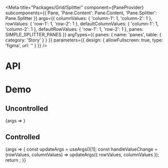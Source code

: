 
<Meta
  title="Packages/Grid/Splitter"
  component={PaneProvider}
  subcomponents={{ Pane, 'Pane.Content': Pane.Content, 'Pane.Splitter': Pane.Splitter }}
  args={{
    columnValues: {
      'column-1': 1,
      'column-2': 1
    },
    rowValues: {
      'row-1': 1,
      'row-2': 1
    },
    defaultColumnValues: {
      'column-1': 1,
      'column-2': 1
    },
    defaultRowValues: {
      'row-1': 1,
      'row-2': 1
    },
    panes: SIMPLE_SPLITTER_PANES
  }}
  argTypes={{
    panes: { name: 'panes', table: { category: 'Story' } }
  }}
  parameters={{
    design: {
      allowFullscreen: true,
      type: 'figma',
      url: ''
    }
  }}
/>

# API

<ArgsTable />

# Demo

## Uncontrolled

<Canvas>
  <Story
    name="Uncontrolled"
    args={{ columnValues: undefined, rowValues: undefined }}
    argTypes={{ columnValues: { control: false }, rowValues: { control: false } }}
  >
    {args => <SplitterStory {...args} text={VEGGIE_IPSUM} />}
  </Story>
</Canvas>

## Controlled

<Canvas>
  <Story
    name="Controlled"
    args={{ defaultColumnValues: undefined, defaultRowValues: undefined }}
    argTypes={{ defaultColumnValues: { control: false }, defaultRowValues: { control: false } }}
  >
    {args => {
      const updateArgs = useArgs()[1];
      const handleValueChange = (rowValues, columnValues) =>
        updateArgs({ rowValues, columnValues });
      return <SplitterStory {...args} handleValueChange={handleValueChange} text={VEGGIE_IPSUM} />;
    }}
  </Story>
</Canvas>
